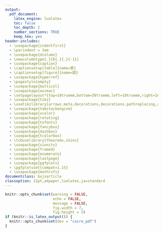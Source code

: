 ```yaml
---
output:
  pdf_document:
    latex_engine: lualatex
    toc: false
    toc_depth: 2
    number_sections: TRUE
    keep_tex: yes
header-includes:
  - \usepackage{indentfirst}
  - \parindent = 1em
  - \usepackage{dcolumn}
  - \newcolumntype{.}{D{.}{.}{-1}}
  - \usepackage{caption}
  - \captionsetup[table]{name=表}
  - \captionsetup[figure]{name=図}
  - \usepackage{hyperref}
  - \pagestyle{empty}
  - \usepackage{multicol}
  - \usepackage{ascmac}
  - \setpagelayout*{top=10truemm,bottom=30truemm,left=10truemm,right=10truemm}
  - \usepackage{tikz}
  - \usetikzlibrary{arrows.meta,decorations,decorations.pathreplacing,arrows,calc}
  - \usepackage{tabstackengine}
  - \usepackage{xcolor}
  - \usepackage{rotating}
  - \usepackage{txfonts}
  - \usepackage{fancybox}
  - \usepackage{dashbox}
  - \usepackage{tcolorbox}
  - \tcbuselibrary{theorems,skins}
  - \usepackage{siunitx}
  - \usepackage{framed}
  - \usepackage{enumerate}
  - \usepackage{lastpage}
  - \usepackage{pgfplots}
  - \pgfplotsset{compat=1.15}
  - \usepackage{mathrsfs}
documentclass: bxjsarticle
classoption: 12pt,a4paper,lualatex,ja=standard
---
```


```r
knitr::opts_chunk$set(warning = FALSE, 
                      echo = FALSE, 
                      message = FALSE,
                      fig.width = 7,
                      fig.height = 5)
if (knitr::is_latex_output()) {
  knitr::opts_chunk$set(dev = "cairo_pdf")
}
```

\renewcommand{\thefootnote}{}
\newcounter{kaunta}
\renewcommand{\thekaunta}{\arabic{kaunta}}
\newcommand{\kaunta}{\refstepcounter{kaunta}%
\thekaunta}
\def\question{\noindent\fbox{\large\makebox[1em]{\text{\kaunta}}} \hspace{1pt}}
\newcounter{skaunta}
\renewcommand{\theskaunta}{\arabic{skaunta}}
\newcommand{\skaunta}{\refstepcounter{skaunta}%
\theskaunta}
\def\squestion{(\text{\skaunta})\hspace{2.5pt}}
\newcommand{\maru}[1]{\raise0.2ex\hbox{\textcircled{\scriptsize{#1}}}}
\newcommand{\jsim}{\mathrel{\text{∽}}}
\newcommand{\jpara}{/\!/}
\newcounter{kurankaunta}
\renewcommand{\thekurankaunta}{\arabic{kurankaunta}}
\newcommand{\kurankaunta}{\refstepcounter{kurankaunta}%
\thekurankaunta}

\newcounter{kcounter}
\setcounter{kcounter}{0}
\newcommand{\kana}{\refstepcounter{kcounter}\ifthenelse{\value{kcounter}=1}{ア}{\ifthenelse{\value{kcounter}=2}{イ}{\ifthenelse{\value{kcounter}=3}{ウ}{\ifthenelse{\value{kcounter}=4}{エ}{\ifthenelse{\value{kcounter}=5}{オ} {\ifthenelse{\value{kcounter}=6}{カ}{\ifthenelse{\value{kcounter}=7}{キ}{\ifthenelse{\value{kcounter}=8}{ク}{\ifthenelse{\value{kcounter}=9}{ケ}{\ifthenelse{\value{kcounter}=10}{コ}{\ifthenelse{\value{kcounter}=11}{サ}{\ifthenelse{\value{kcounter}=12}{シ}{\ifthenelse{\value{kcounter}=13}{ス}{\ifthenelse{\value{kcounter}=14}{セ}{\ifthenelse{\value{kcounter}=15}{ソ}{\ifthenelse{\value{kcounter}=16}{タ}{\ifthenelse{\value{kcounter}=17}{チ}{\ifthenelse{\value{kcounter}=18}{ツ}{\ifthenelse{\value{kcounter}=19}{テ}{\ifthenelse{\value{kcounter}=20}{ト}{\ifthenelse{\value{kcounter}=21}{ナ}{\ifthenelse{\value{kcounter}=22}{ニ}{\ifthenelse{\value{kcounter}=23}{ヌ}{\ifthenelse{\value{kcounter}=24}{ネ}{\ifthenelse{\value{kcounter}=25}{ノ}{\ifthenelse{\value{kcounter}=26}{ハ}{\ifthenelse{\value{kcounter}=27}{ヒ}{\ifthenelse{\value{kcounter}=28}{フ}{\ifthenelse{\value{kcounter}=29}{ヘ}{\ifthenelse{\value{kcounter}=30}{ホ}{\ifthenelse{\value{kcounter}=31}{マ}{\ifthenelse{\value{kcounter}=32}{ミ}{\ifthenelse{\value{kcounter}=33}{ム}{\ifthenelse{\value{kcounter}=34}{メ}{\ifthenelse{\value{kcounter}=35}{モ}{\ifthenelse{\value{kcounter}=36}{ヤ}{\ifthenelse{\value{kcounter}=37}{ユ}{\ifthenelse{\value{kcounter}=38}{ヨ}{\ifthenelse{\value{kcounter}=39}{ラ}{\ifthenelse{\value{kcounter}=40}{リ}{\ifthenelse{\value{kcounter}=41}{ル}{\ifthenelse{\value{kcounter}=42}{レ}{\ifthenelse{\value{kcounter}=43}{ロ}{\ifthenelse{\value{kcounter}=44}{ワ}{・}}}}}}}}}}}}}}}}}}}}}}}}}}}}}}}}}}}}}}}}}}}}}

\newcommand{\kuran}[1]{\framebox[1.5cm][c]{\maru{\kana}}}
\newcommand{\sukuran}[1]{\framebox[1.5cm][c]{\maru{\kurankaunta}}}

\newcommand{\degre}{\ensuremath{^\circ}}

\newcommand{\myarc}[1]{
   \tikz [baseline = (N.base), every node/.style={}] {
      \node [inner sep = 0pt] (N) {$\mathrm{#1}$};
      \draw [line width = 0.4pt] plot [smooth, tension=1.3] coordinates {
         ($(N.north west) + (0.1ex,0)$)
         ($(N.north)      + (0,0.5ex)$)
         ($(N.north east) + (0,0)$)
      };
   }
}

\makeatletter
\newenvironment{figurehere}{\def\@captype{figure}}{}
\makeatother

\newcommand{\haiten}[1]{%
\begin{flushright}%
\footnotesize{＜#1＞}%
\end{flushright}%
}

\newcommand{\goku}[1]{\fbox{\phantom{\text{#1}} \quad}}

\newgeometry{top=10truemm,bottom=10truemm,left=20truemm,right=20truemm}

\thispagestyle{empty}
\begin{center}
\phantom{empty}

\vspace{60truemm}

\hspace{4em} {\HUGE\gtfamily\bfseries 数\hspace{2em}学}\hspace{1em}{\large \gtfamily \bfseries （$\mathbf{2}$年）}\\

\vspace{15truemm}

%\hspace{2.5em}{\large \gtfamily \bfseries （この問題は定規とコンパスが必要です。）}

\vspace{64truemm}

{\large\gtfamily\bfseries 注\hspace{5em}意}

\end{center}

\centering
\begin{framed}
\begin{flushleft}
\begin{enumerate}[\Large \gtfamily 1]
  \item {\large 「開始」の合図があるまでは,開いてはいけません。}

  \item {\large 問題は\pageref{LastPage}ページまであります。}

  \item {\large 「開始」の合図があったら,まず,問題用紙・解答用紙に,組・番号と名前などを書きなさい。}

  \item {\large 答えは,すべて解答用紙に書きなさい。また、所定の欄に濃くはっきりと書きなさい。}

  \item {\large 「終了」の合図で,すぐ鉛筆をおき,解答用紙を裏返しにしなさい。}
\end{enumerate}
\end{flushleft}
\end{framed}

\vspace{14mm}

\begin{center}
{\large \underline{\hspace{30mm}組 \hspace{30mm}番 \hspace{15mm} 名前 \hspace{60mm}}}
\end{center}

\newpage
　 [](
　 空白ページのための全角スペースあり。
　 )
\newpage

\pagestyle{plain}
\pagenumbering{arabic}

\begin{flushleft}

\question 平行四辺形の定義をかけ。また、平行四辺形の性質を3つかけ。

\haiten{知・技$2\times4$点}

\vfill

\question 次の四角形は平行四辺形である。$x, \, y$の値を求めよ。

\haiten{知・技$4\times4$点}

\begin{multicols}{2}
\squestion 

\begin{center}
\begin{figurehere}
\includegraphics[height=30mm]{img/img1.jpg}
\end{figurehere}
\end{center}

\columnbreak

\squestion 

\begin{center}
\begin{figurehere}
\includegraphics[height=30mm]{img/img2.jpg}
\end{figurehere}
\end{center}

\end{multicols}

\vspace{5mm}

\begin{multicols}{2}
\squestion 

\begin{center}
\begin{figurehere}
\includegraphics[height=30mm]{img/img3.jpg}
\end{figurehere}
\end{center}

\columnbreak

\squestion 

\begin{center}
\begin{figurehere}
\includegraphics[height=30mm]{img/img4.jpg}
\end{figurehere}
\end{center}

\end{multicols}

\setcounter{skaunta}{0}

\vspace{5mm}

\question 次の空欄に当てはまる数字や式を答えなさい。

\haiten{知・技$3 \times 3$点}

\squestion かならず起こることがらの確率は\goku{１}である。

\squestion けっして起こらないことがらの確率は\goku{０}である。

\squestion ことがらAの起こる確率を$p$とすると、

$$
\mbox{（Aの起こらない確率）} = \goku{１ーｐ}
$$
である。

\vfill

\setcounter{skaunta}{0}

\question 1つのさいころを投げるとき、1の目が出る確率は$\frac{1}{6}$です。この確率の意味を正しく説明しているのは、次の$\maru{ア} \sim \maru{ウ}$のうち、どれですか。

\haiten{知・技3点}

\begin{itemize}
\item[\maru{ア}] 6回投げるとき、そのうち、1回はかならず1の目が出る。

\item[\maru{イ}] 6回投げるとき、そのうち1回しか1の目は出ない。

\item[\maru{ウ}] 3000回投げるとき、500回ぐらい1の目が出る。
\end{itemize}

\vfill

\newpage

\question 500円玉、100円玉、50円玉の3枚の硬貨を同時に投げます。次の問に答えなさい。

\haiten{知・技$3\times4$点}

\squestion 表裏の出方は何通りありますか。

\vspace{10mm}

\squestion 1枚だけ表になる確率

\vspace{10mm}

\squestion 3枚とも裏となる確率

\vspace{10mm}

\squestion 少なくとも1枚は表となる確率

\vspace{10mm}

\vfill

\setcounter{skaunta}{0}

\question 1から20までの数が1つずつ書かれた20枚のカードがあります。このカードを箱に入れて、カードを取り出します。次の問に答えなさい。

\haiten{知・技$3\times 3$点}

\squestion 1枚のカードを取り出すとき、取り出したカードが23である確率を求めなさい。

\vspace{10mm}

\squestion 1枚のカードを取り出すとき、取り出したカードが3の倍数である確率を求めなさい。

\vspace{10mm}

\squestion 2枚のカードを取り出すとき、取り出したカードの和が5になる確率を求めなさい。

\vspace{10mm}

\vfill

\setcounter{skaunta}{0}

\question 次の確率を求めなさい。

\haiten{知・技$3\times2$点}

\squestion 大小2つのさいころを投げるとき、目の和が7になる確率。

\vspace{10mm}

\squestion 赤玉4個、黄玉2個、青玉3個がはいっている箱から玉を1個取り出すとき、赤玉が出る確率。

\vspace{10mm}

\vfill
\newpage

\setcounter{skaunta}{0}

\question A, B, C, Dの4つのグループが10点満点のゲームを行いました。

\haiten{知・技(1)8点、(2)3点、(3)6点、(4)(5)3点}

\squestion Aグループの得点は下のようになりました。四分位数と四分位範囲をそれぞれ求めなさい。

$$
3\quad 4\quad 9\quad 3\quad 6\quad 5\quad 7 \qquad \mbox{（単位　点）}
$$

\vfill

\squestion Bグループの四分位数と最大値、最小値は下の表のようになりました。これらの値をもとに、下の図の箱ひげ図をかき入れなさい。（単位　点）

\begin{center}
\begin{tabular}{|c|c|c|c|c|}
\hline
最小値 & 第1四分位数 & %
\begin{tabular}{c}%
中央値\\（第2四分位数）%
\end{tabular}%
& 第3四分位数 & 最大値 \\
\hline
1 & 3 & 4 & 5 & 7 \\
\hline
\end{tabular}

\begin{figurehere}
\includegraphics{img/image1.png}
\end{figurehere}

\end{center}

\vspace{5mm}

\squestion Cグループの箱ひげ図は、上の図のようになりました。箱ひげ図から中央値（第2四分位数）、四分位範囲、範囲を読み取りなさい。

\vfill

\squestion 四分位範囲や箱ひげ図からA, B, Cの3つのグループのうち、中央値のまわりの散らばりの程度が大きいのは、どのグループであるといえますか。

\vfill

\begin{multicols}{3}
\squestion 右の図は、Dグループの得点をヒストグラムに表したものです。これに対応する箱ひげ図を、ア$\sim$ウの中から選び、記号で答えなさい。

\columnbreak

\begin{figurehere}
\includegraphics{img/image3.png}
\end{figurehere}

\columnbreak

\begin{figurehere}
\includegraphics{img/image2.png}
\end{figurehere}

\end{multicols}

\vfill

\newpage

\setcounter{skaunta}{0}

\question 下の箱ひげ図は、バスケットボール部のA, B, Cの3人が、最近の12試合で成功したシュートの本数を表したものです。この箱ひげ図について、次の問に答えなさい。

\haiten{知・技(1)2点、思・判・表(2)4点}

\begin{figure}
\centering
\includegraphics{img/image4.png}
\end{figure}

\squestion 次のことがらのうち、箱ひげ図から読み取れることとして、正しいものを1つ選び、記号で答えなさい。

\begin{itemize}
\item[\kana] 3人とも、9本成功した試合が、少なくとも1試合ある。
\item[\kana] 成功した本数が7本以下だった試合が最も少ないのはAさんである。
\item[\kana] 範囲、四分位範囲のどちらも、Bさんが最も大きい。
\end{itemize}

\vspace{10mm}

\squestion 3人の成功したシュートの本数の平均値は同じになります。3人のうち、1人を次の試合で使うとしたら、あなたならA, B, Cのだれを選びますか。また、その選手を選んだ理由を、箱ひげ図の特徴を比較して説明しなさい。

\vfill

\begin{multicols}{2}
\question 右の図のような平行四辺形ABCDで、$\angle{\mbox{BAD}}$の二等分線と辺BCとの交点をEとします。このとき、
$$
\mbox{EC} + \mbox{CD} = \mbox{AD}
$$
となることを証明しなさい。

\haiten{思・判・表8点}

\columnbreak

\begin{center}
\begin{figurehere}
\includegraphics{img/image6.png}
\end{figurehere}
\end{center}

\end{multicols}

\vfill

























\end{flushleft}